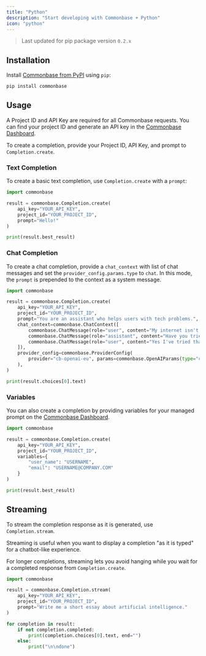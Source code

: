 ```yaml
---
title: "Python"
description: "Start developing with Commonbase + Python"
icon: "python"
---
```


> Last updated for pip package version `0.2.x`

## Installation

Install [Commonbase from PyPI](https://pypi.org/project/commonbase/) using `pip`:

```bash
pip install commonbase
```

## Usage

A Project ID and API Key are required for all Commonbase requests. You can find your project ID
and generate an API key in the [Commonbase Dashboard](https://commonbase.com/).

To create a completion, provide your Project ID, API Key, and prompt to `Completion.create`.

### Text Completion

To create a basic text completion, use `Completion.create` with a `prompt`:

```py
import commonbase

result = commonbase.Completion.create(
    api_key="YOUR_API_KEY",
    project_id="YOUR_PROJECT_ID",
    prompt="Hello!"
)

print(result.best_result)
```

### Chat Completion

To create a chat completion, provide a `chat_context` with list of chat messages and set the
`provider_config.params.type` to `chat`. In this mode, the `prompt` is prepended to the context
as a system message.

```py
import commonbase

result = commonbase.Completion.create(
    api_key="YOUR_API_KEY",
    project_id="YOUR_PROJECT_ID",
    prompt="You are an assistant who helps users with tech problems.",
    chat_context=commonbase.ChatContext([
        commonbase.ChatMessage(role="user", content="My internet isn't working."),
        commonbase.ChatMessage(role="assistant", content="Have you tried restarting your router?"),
        commonbase.ChatMessage(role="user", content="Yes I've tried that."),
    ]),
    provider_config=commonbase.ProviderConfig(
        provider="cb-openai-eu", params=commonbase.OpenAIParams(type="chat")
    ),
)

print(result.choices[0].text)
```

### Variables

You can also create a completion by providing variables for your managed prompt on the
[Commonbase Dashboard](https://commonbase.com/).

```py
import commonbase

result = commonbase.Completion.create(
    api_key="YOUR_API_KEY",
    project_id="YOUR_PROJECT_ID",
    variables={
        "user_name": "USERNAME",
        "email": "USERNAME@COMPANY.COM"
    }
)

print(result.best_result)
```

## Streaming

To stream the completion response as it is generated, use `Completion.stream`.

Streaming is useful when you want to display a completion "as it is typed" for a chatbot-like experience.

For longer completions, streaming lets you avoid hanging while you wait for a completed response
from `Completion.create`.

```py
import commonbase

result = commonbase.Completion.stream(
    api_key="YOUR_API_KEY",
    project_id="YOUR_PROJECT_ID",
    prompt="Write me a short essay about artificial intelligence."
)

for completion in result:
    if not completion.completed:
        print(completion.choices[0].text, end="")
    else:
        print("\n\ndone")
```
